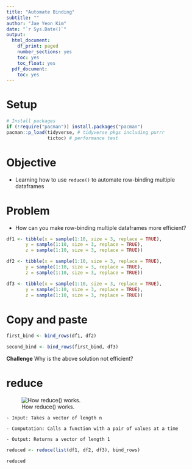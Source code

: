 ```yaml
---
title: "Automate Binding"
subtitle: ""
author: "Jae Yeon Kim"
date: "`r Sys.Date()`"
output:
  html_document:
    df_print: paged
    number_sections: yes
    toc: yes
    toc_float: yes
  pdf_document:
    toc: yes
---
```


# Setup 

```r
# Install packages 
if (!require("pacman")) install.packages("pacman")
pacman::p_load(tidyverse, # tidyverse pkgs including purrr
               tictoc) # performance test 
```

# Objective 

- Learning how to use `reduce()` to automate row-binding multiple dataframes

# Problem 

- How can you make row-binding multiple dataframes more efficient?

```r

df1 <- tibble(x = sample(1:10, size = 3, replace = TRUE),
       y = sample(1:10, size = 3, replace = TRUE),
       z = sample(1:10, size = 3, replace = TRUE))

df2 <- tibble(x = sample(1:10, size = 3, replace = TRUE),
       y = sample(1:10, size = 3, replace = TRUE),
       z = sample(1:10, size = 3, replace = TRUE))

df3 <- tibble(x = sample(1:10, size = 3, replace = TRUE),
       y = sample(1:10, size = 3, replace = TRUE),
       z = sample(1:10, size = 3, replace = TRUE))

```
# Copy and paste

```r

first_bind <- bind_rows(df1, df2)

second_bind <- bind_rows(first_bind, df3)

```

**Challenge**
Why is the above solution not efficient?

# reduce 

![How reduce() works.](https://d33wubrfki0l68.cloudfront.net/9c239e1227c69b7a2c9c2df234c21f3e1c74dd57/eec0e/diagrams/functionals/reduce.png)

    - Input: Takes a vector of length n
  
    - Computation: Calls a function with a pair of values at a time
  
    - Output: Returns a vector of length 1
    
```r

reduced <- reduce(list(df1, df2, df3), bind_rows)

reduced

```


